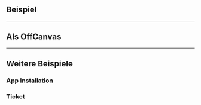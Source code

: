 ## Beispiel

<LiveCodeEditor />

---

## Als OffCanvas

<LiveCodeEditor example="offCanvas" editorCollapsed />

---

## Weitere Beispiele

### App Installation

<LiveCodeEditor example="appInstallation" editorCollapsed />

### Ticket

<LiveCodeEditor example="ticket" editorCollapsed />
